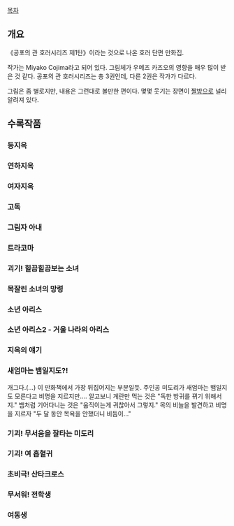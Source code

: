 [[목차]]
== 개요 ==
《공포의 관 호러시리즈 제1탄》이라는 것으로 나온 호러 단편 만화집.

작가는 Miyako Cojima라고 되어 있다. 그림체가 우메즈 카즈오의 영향을 매우 많이 받은 것 같다. 공포의 관 호러시리즈는 총 3권인데, 다른 2권은 작가가 다르다.

그림은 좀 별로지만, 내용은 그런대로 볼만한 편이다. 몇몇 웃기는 장면이 [[짤방]]으로 널리 알려져 있다.

== 수록작품 ==
=== 등지옥 ===
=== 연하지옥 ===
=== 여자지옥 ===
=== 고독 ===
=== 그림자 아내 ===
=== 트라코마 ===
=== 괴기! 힐끔힐끔보는 소녀 ===
=== 목잘린 소녀의 망령 ===
=== 소년 아리스 ===
=== 소년 아리스2 - 거울 나라의 아리스 ===
=== 지옥의 얘기 ===
=== 새엄마는 뱀일지도?! ===
개그다.(…) 이 만화책에서 가장 뒤집어지는 부분일듯.
주인공 미도리가 새엄마는 뱀일지도 모른다고 비명을 지르지만….
알고보니 계란만 먹는 것은 "독한 방귀를 뀌기 위해서지."
뱀처럼 기어다니는 것은 "움직이는게 귀찮아서 그렇지."
목의 비늘을 발견하고 비명을 지르자 "두 달 동안 목욕을 안했더니 비듬이..."

=== 기괴! 무서움을 잘타는 미도리 ===
=== 기괴! 여 흡혈귀 ===
=== 초비극! 산타크로스 ===
=== 무서워! 전학생 ===
=== 여동생 ===
